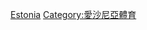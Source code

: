 {{Commons category|National sports teams of Estonia}}
[[Category:各國國家體育隊|Estonia]]
[[Category:愛沙尼亞體育|Category:愛沙尼亞體育]]